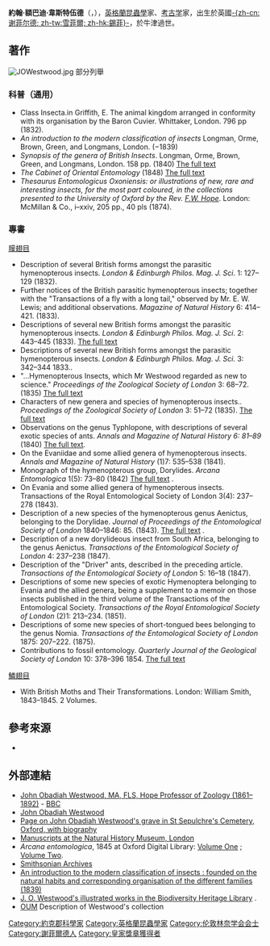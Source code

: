 {{Infobox scientist
|name              = 約翰·額巴迪·韋斯特伍德<br/>{{lang|en|John O. Westwood}}
|image             = John Obadiah Westwood, c 1850.jpg
|image_size       = 200px
|caption           = 座姿，拍攝於寫字桌
|birth_date        = {{birth date|df=yes|1805|12|22}}
|birth_place       = [[英格蘭|英格蘭]]-{zh-cn:谢菲尔德; zh-tw:雪菲爾; zh-hk:錫菲}-
|death_date        = {{death date and age|df=yes|1893|1|2|1805|12|22}}
|death_place       = [[牛津|牛津]]
|residence         = 
|citizenship       = 
|nationality       = [[英國|英國]]
|ethnicity         = 
|field             = 
|work_institutions = 
|alma_mater        = 
|doctoral_advisor  = 
|doctoral_students = 
|known_for         = 昆蟲學
|author_abbrev_bot = 
|author_abbrev_zoo = 
|prizes            = [[皇家獎章|皇家獎章]] {{small|(1855)}}
|footnotes         = 
}}

'''約翰·額巴迪·韋斯特伍德'''（{{lang-en|John Obadiah Westwood}}，{{bd|1805年|12月22日|1893年|1月2日||}}），[[英格蘭|英格蘭]][[昆蟲學|昆蟲學]]家、[[考古学|考古学]]家，出生於英國[[谢菲尔德|-{zh-cn:谢菲尔德; zh-tw:雪菲爾; zh-hk:錫菲}-]]，於牛津過世。

== 著作 ==
[[Image:JOWestwood.jpg|thumb]]
部分列舉

=== 科普（通用） ===
* Class Insecta.in Griffith, E. The animal kingdom arranged in conformity with its organisation by the Baron Cuvier. Whittaker, London. 796 pp (1832).
* ''An introduction to the modern classification of insects'' Longman, Orme, Brown, Green, and Longmans, London. (−1839) 
* ''Synopsis of the genera of British Insects''. Longman, Orme, Brown, Green, and Longmans, London. 158 pp. (1840) [http://antbase.org/ants/publications/0382/0382.pdf The full text] {{Wayback|url=http://antbase.org/ants/publications/0382/0382.pdf |date=20110721184535 }}
* ''The Cabinet of Oriental Entomology'' (1848) [http://www.biodiversitylibrary.org/item/79178#154 The full text] {{Wayback|url=http://www.biodiversitylibrary.org/item/79178#154 |date=20201106232426 }}
* ''Thesaurus Entomologicus Oxoniensis: or illustrations of new, rare and interesting insects, for the most part coloured, in the collections presented to the University of Oxford by the Rev. [[Frederick_William_Hope|F.W. Hope]]''. London: McMillan & Co., i–xxiv, 205 pp., 40 pls (1874).

===專書===
;[[膜翅目|膜翅目]]
* Description of several British forms amongst the parasitic hymenopterous insects. ''London & Edinburgh Philos. Mag. J. Sci''. 1: 127–129 (1832).
* Further notices of the British parasitic hymenopterous insects; together with the "Transactions of a fly with a long tail," observed by Mr. E. W. Lewis; and additional observations. ''Magazine of Natural History'' 6: 414–421. (1833).
* Descriptions of several new British forms amongst the parasitic hymenopterous insects. ''London & Edinburgh Philos. Mag. J. Sci''. 2: 443–445 (1833). [https://web.archive.org/web/20070710121319/http://128.146.250.117/pdfs/725/725.pdf The full text] 
* Descriptions of several new British forms amongst the parasitic hymenopterous insects. ''London & Edinburgh Philos. Mag. J. Sci.'' 3: 342–344 1833.. 
* "...Hymenopterous Insects, which Mr Westwood regarded as new to science." ''Proceedings of the Zoological Society of London'' 3: 68–72. (1835) [http://antbase.org/ants/publications/3061/3061.pdf The full text] {{Wayback|url=http://antbase.org/ants/publications/3061/3061.pdf |date=20110721184658 }}
* Characters of new genera and species of hymenopterous insects.. ''Proceedings of the Zoological Society of London'' 3: 51–72 (1835). [http://antbase.org/ants/publications/0382/0382.pdf The full text] {{Wayback|url=http://antbase.org/ants/publications/0382/0382.pdf |date=20110721184535 }}
* Observations on the genus Typhlopone, with descriptions of several exotic species of ants. ''Annals and Magazine of Natural History 6: 81–89'' (1840) [https://web.archive.org/web/20110724090301/http://128.146.250.117/pdfs/851/851.pdf The full text].
* On the Evaniidae and some allied genera of hymenopterous insects. ''Annals and Magazine of Natural History'' (1)7: 535–538 (1841). 
* Monograph of the hymenopterous group, Dorylides. ''Arcana Entomologica'' 1(5): 73–80 (1842) [http://antbase.org/ants/publications/8146/8146.pdf The full text] {{Wayback|url=http://antbase.org/ants/publications/8146/8146.pdf |date=20110721184739 }}.
* On Evania and some allied genera of hymenopterous insects. Transactions of the Royal Entomological Society of London 3(4): 237–278 (1843). 
* Description of a new species of the hymenopterous genus Aenictus, belonging to the Dorylidae. ''Journal of Proceedings of the Entomological Society of London'' 1840–1846: 85. (1843). [http://antbase.org/ants/publications/3063/3063.pdf  The full text] {{Wayback|url=http://antbase.org/ants/publications/3063/3063.pdf |date=20110721184810 }}.
* Description of a new dorylideous insect from South Africa, belonging to the genus Aenictus. ''Transactions of the Entomological Society of London'' 4: 237–238 (1847). 
* Description of the "Driver" ants, described in the preceding article. ''Transactions of the Entomological Society of London'' 5: 16–18 (1847). 
* Descriptions of some new species of exotic Hymenoptera belonging to Evania and the allied genera, being a supplement to a memoir on those insects published in the third volume of the Transactions of the Entomological Society. ''Transactions of the Royal Entomological Society of London'' (2)1: 213–234. (1851).
* Descriptions of some new species of short-tongued bees belonging to the genus Nomia.  ''Transactions of the Entomological Society of London'' 1875: 207–222. (1875).
* Contributions to fossil entomology. ''Quarterly Journal of the Geological Society of London'' 10: 378–396 1854. [http://antbase.org/ants/publications/3066/3066.pdf  The full text] {{Wayback|url=http://antbase.org/ants/publications/3066/3066.pdf |date=20160303191858 }}

;[[鱗翅目|鱗翅目]]
* With {{tsl|en|Henry Noel Humphreys|亨利·諾埃爾·漢弗萊斯|Henry Noel Humphreys}} British Moths and Their Transformations. London: William Smith, 1843–1845. 2 Volumes.

==參考來源==
{{Wikisource|:en:Special:Search/John_Obadiah_Westwood|John Obadiah Westwood}}
* {{DNB Cite|wstitle=:en:Westwood, John Obadiah}}
{{reflist|1|refs=
}}

== 外部連結==
*[http://www.bbc.co.uk/arts/yourpaintings/paintings/john-obadiah-westwood-ma-fls-hope-professor-of-zoology-18221350 John Obadiah Westwood, MA, FLS, Hope Professor of Zoology (1861–1892)] - [[BBC|BBC]]
*[http://www.lib.ncsu.edu/exhibits/westwood/ John Obadiah Westwood] {{Wayback|url=http://www.lib.ncsu.edu/exhibits/westwood/ |date=20130405061828 }}
*[http://www.stsepulchres.org.uk/burials/westwood_john.html Page on John Obadiah Westwood's grave in St Sepulchre's Cemetery, Oxford, with biography] {{Wayback|url=http://www.stsepulchres.org.uk/burials/westwood_john.html |date=20200924042711 }}
*[http://www.nhm.ac.uk/research-curation/collections-library/collections-and-library-index.html Manuscripts at the [[自然史博物馆_(伦敦)|Natural History Museum, London]]]
*''Arcana entomologica'', 1845 at Oxford Digital Library: [http://www2.odl.ox.ac.uk/gsdl/cgi-bin/library?e=d-000-00---0munahi01--00-0-0-0prompt-10---4------0-1l--1-en-50---20-about---00001-001-1-1isoZz-8859Zz-1-0&a=d&c=munahi01&cl=CL1.1&d=munahi001-aaa Volume One] {{Wayback|url=http://www.nhm.ac.uk/research-curation/collections-library/collections-and-library-index.html |date=20080731192934 }}; [http://www2.odl.ox.ac.uk/gsdl/cgi-bin/library?e=d-000-00---0munahi01--00-0-0-0prompt-10---4------0-1l--1-en-50---20-about---00001-001-1-1isoZz-8859Zz-1-0&a=d&c=munahi01&cl=CL1.1&d=munahi001-aab Volume Two].
*[http://siarchives.si.edu/findingaids/FARU7112.htm Smithsonian Archives] {{Wayback|url=http://siarchives.si.edu/findingaids/FARU7112.htm |date=20110524023735 }}
* [https://archive.org/details/introductiontomo00west An introduction to the modern classification of insects : founded on the natural habits and corresponding organisation of the different families (1839)]
* [http://biodiversitylibrary.org/creator/1847 J. O. Westwood's illustrated works in the Biodiversity Heritage Library] {{Wayback|url=http://biodiversitylibrary.org/creator/1847 |date=20110725074915 }}.
* [http://www.oum.ox.ac.uk/cgi-bin/entcolls.cgi?detail_oid=828 OUM] {{Wayback|url=http://www.oum.ox.ac.uk/cgi-bin/entcolls.cgi?detail_oid=828 |date=20200926214350 }} Description of Westwood's collection

{{皇家奖章获得者}}
{{Authority control}}
{{DEFAULTSORT:Westwood, John O.}}
[[Category:約克郡科學家|Category:約克郡科學家]]
[[Category:英格蘭昆蟲學家|Category:英格蘭昆蟲學家]]
[[Category:伦敦林奈学会会士|Category:伦敦林奈学会会士]]
[[Category:謝菲爾德人|Category:謝菲爾德人]]
[[Category:皇家獎章獲得者|Category:皇家獎章獲得者]]